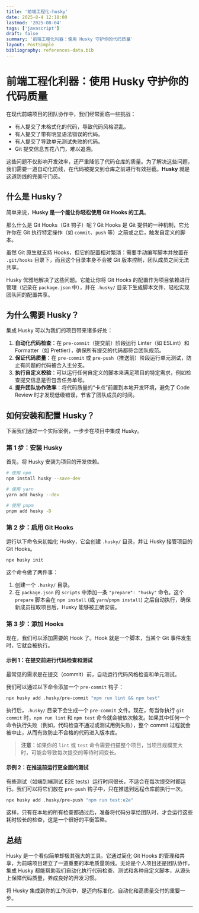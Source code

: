 ```yaml
---
title: '前端工程化-husky'
date: 2025-8-4 12:18:00
lastmod: '2025-08-04'
tags: ['javascript']
draft: false
summary: '前端工程化利器：使用 Husky 守护你的代码质量'
layout: PostSimple
bibliography: references-data.bib
---
```


# 前端工程化利器：使用 Husky 守护你的代码质量

在现代前端项目的团队协作中，我们经常面临一些挑战：

* 有人提交了未格式化的代码，导致代码风格混乱。
* 有人提交了带有明显语法错误的代码。
* 有人提交了导致单元测试失败的代码。
* Git 提交信息五花八门，难以追溯。

这些问题不仅影响开发效率，还严重降低了代码仓库的质量。为了解决这些问题，我们需要一道自动化防线，在代码被提交到仓库之前进行有效拦截。**Husky** 就是这道防线的完美守门员。

## 什么是 Husky？

简单来说，**Husky 是一个能让你轻松使用 Git Hooks 的工具**。

那么什么是 Git Hooks（Git 钩子）呢？Git Hooks 是 Git 提供的一种机制，它允许你在 Git 执行特定操作（如 `commit`、`push` 等）之前或之后，触发自定义的脚本。

虽然 Git 原生就支持 Hooks，但它的配置相对繁琐：需要手动编写脚本并放置在 `.git/hooks` 目录下，而且这个目录本身不会被 Git 版本控制，团队成员之间无法共享。

Husky 优雅地解决了这些问题。它能让你将 Git Hooks 的配置作为项目依赖进行管理（记录在 `package.json` 中），并在 `.husky/` 目录下生成脚本文件，轻松实现团队间的配置共享。

## 为什么需要 Husky？

集成 Husky 可以为我们的项目带来诸多好处：

1.  **自动化代码检查**：在 `pre-commit`（提交前）阶段运行 Linter（如 ESLint）和 Formatter（如 Prettier），确保所有提交的代码都符合团队规范。
2.  **保证代码质量**：在 `pre-commit` 或 `pre-push`（推送前）阶段运行单元测试，防止有问题的代码被合入主分支。
3.  **执行自定义校验**：可以运行任何自定义的脚本来满足项目的特定需求，例如检查提交信息是否包含任务单号。
4.  **提升团队协作效率**：将代码质量的“卡点”前置到本地开发环境，避免了 Code Review 时才发现低级错误，节省了团队成员的时间。

## 如何安装和配置 Husky？

下面我们通过一个实际案例，一步步在项目中集成 Husky。

### 第 1 步：安装 Husky

首先，将 Husky 安装为项目的开发依赖。

```bash
# 使用 npm
npm install husky --save-dev

# 使用 yarn
yarn add husky --dev

# 使用 pnpm
pnpm add husky -D
```

### 第 2 步：启用 Git Hooks

运行以下命令来初始化 Husky，它会创建 `.husky/` 目录，并让 Husky 接管项目的 Git Hooks。

```bash
npx husky init
```
这个命令做了两件事：
1. 创建一个 `.husky/` 目录。
2. 在 `package.json` 的 `scripts` 中添加一条 `"prepare": "husky"` 命令。这个 `prepare` 脚本会在 `npm install` (或 `yarn`/`pnpm install`) 之后自动执行，确保新成员拉取项目后，Husky 能够被正确安装。

### 第 3 步：添加 Hooks

现在，我们可以添加需要的 Hook 了。Hook 就是一个脚本，当某个 Git 事件发生时，它就会被执行。

#### 示例 1：在提交前进行代码检查和测试

最常见的需求是在提交（commit）前，自动运行代码风格检查和单元测试。

我们可以通过以下命令添加一个 `pre-commit` 钩子：

```bash
npx husky add .husky/pre-commit "npm run lint && npm test"
```

执行后，`.husky/` 目录下会生成一个 `pre-commit` 文件。现在，每当你执行 `git commit` 时，`npm run lint` 和 `npm test` 命令就会被依次触发。如果其中任何一个命令执行失败（例如，代码检查不通过或测试用例失败），整个 commit 过程就会被中止，从而有效防止不合格的代码进入版本库。

> **注意**：如果你的 `lint` 或 `test` 命令需要扫描整个项目，当项目规模变大时，可能会导致每次提交的等待时间变长。

#### 示例 2：在推送前运行更全面的测试

有些测试（如端到端测试 E2E tests）运行时间很长，不适合在每次提交时都运行。我们可以将它们放在 `pre-push` 钩子中，只在推送到远程仓库前执行一次。

```bash
npx husky add .husky/pre-push "npm run test:e2e"
```
这样，只有在本地的所有检查都通过后，准备将代码分享给团队时，才会运行这些耗时较长的检查，这是一个很好的平衡策略。

## 总结

Husky 是一个看似简单却极其强大的工具。它通过简化 Git Hooks 的管理和共享，为前端项目建立了一道重要的本地质量防线。无论是个人项目还是团队协作，集成 Husky 都能帮助我们自动化执行代码检查、测试和各种自定义脚本，从源头上保障代码质量，养成良好的开发习惯。

将 Husky 集成到你的工作流中，是迈向标准化、自动化和高质量交付的重要一步。

---